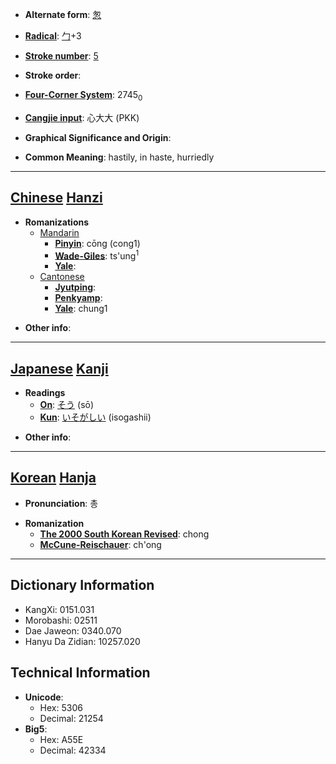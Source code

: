 * '''Alternate form''': [[怱]]

* '''[[Wiktionary:Chinese radical index| Radical]]''': [[Wiktionary:Chinese radical index 勹|勹]]+3

* '''[[Wiktionary:Chinese total strokes index|Stroke number]]''': [[Wiktionary:Chinese total strokes index 5|5]]

* '''Stroke order''': 

* '''[[Wiktionary:Chinese four corner index|Four-Corner System]]''': 2745<sub>0</sub>

* '''[[Wiktionary:Chinese Cangjie index|Cangjie input]]''': 心大大 (PKK)

* '''Graphical Significance and Origin''': 

* '''Common Meaning''': hastily, in haste, hurriedly

----

== [[Chinese]] [[Hanzi]] ==

* '''Romanizations'''
** [[Mandarin]]
*** '''[[Pinyin]]''': cōng (cong1)
*** '''[[Wade-Giles]]''': ts'ung<sup>1</sup>
*** '''[[Yale]]''': 
**[[Cantonese]]
***'''[[Jyutping]]''':
***'''[[Penkyamp]]''': 
***'''[[Yale]]''': chung1

* '''Other info''': 

----

== [[Japanese]] [[Kanji]] ==

* '''Readings'''
** '''[[On]]''': [[そう]] (sō)
** '''[[Kun]]''': [[いそがしい]] (isogashii)

* '''Other info''':  

----

== [[Korean]] [[Hanja]] ==

* '''Pronunciation''': 총

* '''Romanization'''
** '''[[The 2000 South Korean Revised Romanization|The 2000 South Korean Revised]]''': chong
** '''[[McCune-Reischauer]]''': ch'ong

----

== Dictionary Information ==

* KangXi: 0151.031
* Morobashi: 02511
* Dae Jaweon: 0340.070
* Hanyu Da Zidian: 10257.020

== Technical Information ==

* '''Unicode''':
** Hex: 5306
** Decimal: 21254
* '''Big5''':
** Hex: A55E
** Decimal: 42334